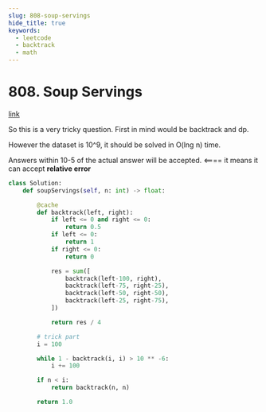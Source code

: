 ```yaml
---
slug: 808-soup-servings
hide_title: true
keywords:
  - leetcode
  - backtrack
  - math
---
```



# 808. Soup Servings

[link](https://leetcode.com/problems/soup-servings/description/)

So this is a very tricky question. First in mind would be backtrack and dp.

However the dataset is 10^9, it should be solved in O(lng n) time.

Answers within 10-5 of the actual answer will be accepted. <==== it means it can accept **relative error**


```python
class Solution:
    def soupServings(self, n: int) -> float:

        @cache
        def backtrack(left, right):
            if left <= 0 and right <= 0:
                return 0.5
            if left <= 0:
                return 1
            if right <= 0:
                return 0

            res = sum([
                backtrack(left-100, right),
                backtrack(left-75, right-25),
                backtrack(left-50, right-50),
                backtrack(left-25, right-75),
            ])

            return res / 4

        # trick part
        i = 100

        while 1 - backtrack(i, i) > 10 ** -6:
            i += 100

        if n < i:
            return backtrack(n, n)

        return 1.0
```
